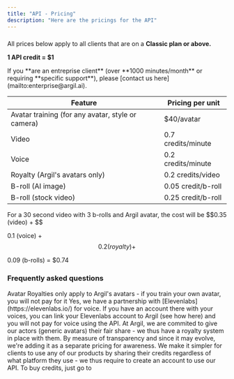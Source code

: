 ```yaml
---
title: "API - Pricing"
description: "Here are the pricings for the API"
---
```


### 

All prices below apply to all clients that are on a **Classic plan or above.**

**1 API credit = $1**

<Warning>
  If you **are an entreprise client** (over **1000 minutes/month** or requiring **specific support**), please [contact us here](mailto:enterprise@argil.ai).
</Warning>

| Feature                                           | Pricing per unit   |
| ------------------------------------------------- | ------------------ |
| Avatar training (for any avatar, style or camera) | $40/avatar         |
| Video                                             | 0.7 credits/minute |
| Voice                                             | 0.2 credits/minute |
| Royalty (Argil's avatars only)                    | 0.2 credits/video  |
| B-roll (AI image)                                 | 0.05 credit/b-roll |
| B-roll (stock video)                              | 0.25 credit/b-roll |

<Note>
  For a 30 second video with 3 b-rolls and Argil avatar, the cost will be $$0.35 (video) + $$

  0.1 (voice) + $$0.2 (royalty) + $$

  0.09 (b-rolls) = $0.74
</Note>

### Frequently asked questions

<Note>
  Avatar Royalties only apply to Argil's avatars - if you train your own avatar, you will not pay for it
</Note>

<AccordionGroup>
  <Accordion title="Can I avoid paying for voice?" defaultOpen="false">
    Yes, we have a partnership with [Elevenlabs](https://elevenlabs.io/) for voice. If you have an account there with your voices, you can link your Elevenlabs account to Argil (see how here) and you will not pay for voice using the API.
  </Accordion>
  <Accordion title='What is the "avatar royalty"?' defaultOpen="false">
    At Argil, we are commited to give our actors (generic avatars) their fair share - we thus have a royalty system in place with them. By measure of transparency and since it may evolve, we're adding it as a separate pricing for awareness.
  </Accordion>
  <Accordion title="Why do I need to subscribe to a plan for the API?" defaultOpen="false">
    We make it simpler for clients to use any of our products by sharing their credits regardless of what platform they use - we thus require to create an account to use our API.
  </Accordion>
  <Accordion title="(to finish) How to buy credits?" defaultOpen="false">
    To buy credits, just go to
  </Accordion>
</AccordionGroup>